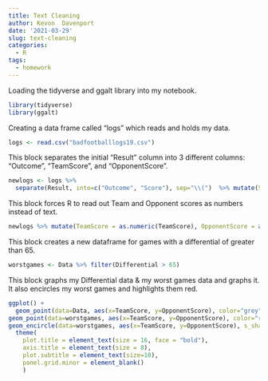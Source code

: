 ```yaml
---
title: Text Cleaning
author: Kevon  Davenport
date: '2021-03-29'
slug: text-cleaning
categories:
  - R
tags:
  - homework
---
```

Loading the tidyverse and ggalt library into my notebook.
```r
library(tidyverse)
library(ggalt)
```
Creating a data frame called "logs" which reads and holds my data.
```r
logs <- read.csv("badfootballlogs19.csv")
```

This block separates the initial "Result" column into 3 different columns: "Outcome", "TeamScore", and "OpponentScore". 
```r
newlogs <- logs %>% 
  separate(Result, into=c("Outcome", "Score"), sep="\\(")  %>% mutate(Score=gsub("\\).*","",Score)) %>% separate(Score, into = c("TeamScore","OpponentScore"), sep = "-")
```

This block forces R to read out  Team and Opponent scores as numbers instead of text.
```r
newlogs %>% mutate(TeamScore = as.numeric(TeamScore), OpponentScore = as.numeric(OpponentScore)) %>% mutate(Differential = OpponentScore - TeamScore) -> Data
```
This block creates a new dataframe for games with a differential of greater than 65.
```r
worstgames <- Data %>% filter(Differential > 65)
```
This block graphs my Differential data & my worst games data and graphs it. It also encircles my worst games and highlights them red.
```r
ggplot() + 
  geom_point(data=Data, aes(x=TeamScore, y=OpponentScore), color="grey") +
geom_point(data=worstgames, aes(x=TeamScore, y=OpponentScore), color="red") +
geom_encircle(data=worstgames, aes(x=TeamScore, y=OpponentScore), s_shape=.001, expand=0.01, colour="red") + geom_text(aes(x=40, y=85, label="Differential"))  + labs(title="Does Offense or Defense Win Games? ", subtitle="Here's the differential of game scores. ", x="Team Score", y="Opponent Score", caption = "Source: Matt Waite | By Kevon Davenport") +  theme_minimal() + 
  theme(
    plot.title = element_text(size = 16, face = "bold"),
    axis.title = element_text(size = 8), 
    plot.subtitle = element_text(size=10), 
    panel.grid.minor = element_blank()
    )
```




